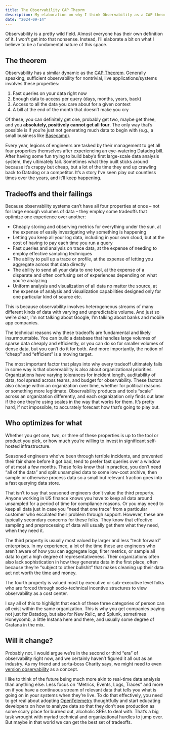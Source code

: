 ```yaml
---
title: The Observability CAP Theorm
description: My elaboration on why I think Observability as a CAP theorm of its own.
date: "2024-09-14"
---
```


Observability is a pretty wild field. Almost everyone has their own definition of it. I won’t get into that nonsense. Instead, I’ll elaborate a bit on what I believe to be a fundamental nature of this space.

## The theorem

Observability has a similar dynamic as the [CAP Theorem](https://en.wikipedia.org/wiki/CAP_theorem). Generally speaking, sufficient observability for nontrivial, live applications/systems involves these properties:

1. Fast queries on your data right now
2. Enough data to access per query (days, months, years, back)
3. Access to all the data you care about for a given context
4. A bill at the end of the month that doesn’t make you cry

Of these, you can definitely get one, probably get two, maybe get three, and you **absolutely, positively cannot get all four**. The only way that’s possible is if you’re just not generating much data to begin with (e.g., a small business like [Basecamp](https://basecamp.com/)).

Every year, legions of engineers are tasked by their management to get all four properties themselves after experiencing an eye-watering Datadog bill. After having some fun trying to build baby’s first large-scale data analysis system, they ultimately fail. Sometimes what they built sticks around because it’s crappy but cheap, but a lot of the time they end up crawling back to Datadog or a competitor. It’s a story I’ve seen play out countless times over the years, and it’ll keep happening.

## Tradeoffs and their failings

Because observability systems can’t have all four properties at once – not for large enough volumes of data – they employ some tradeoffs that optimize one experience over another:

- Cheaply storing and observing metrics for everything under the sun, at the expense of easily investigating why something is happening
- Letting you keep all your log data, including in your own cloud, but at the cost of having to pay each time you run a query
- Fast queries and analysis on trace data, at the expense of needing to employ effective sampling techniques
- The ability to pull up a trace or profile, at the expense of letting you aggregate across that data directly
- The ability to send all your data to one tool, at the expense of a disparate and often confusing set of experiences depending on what you’re analyzing
- Uniform analysis and visualization of all data no matter the source, at the expense of analysis and visualization capabilities designed only for one particular kind of source
etc.

This is because observability involves heterogeneous streams of many different kinds of data with varying and unpredictable volume. And just so we’re clear, I’m not talking about Google, I’m talking about banks and mobile app companies.

The technical reasons why these tradeoffs are fundamental and likely insurmountable. You can build a database that handles large volumes of sparse data cheaply and efficiently, or you can do so for smaller volumes of dense data, but you can’t do it for both. And more importantly, the notion of “cheap” and “efficient” is a moving target.

The most important factor that plays into why every tradeoff ultimately fails in some way is that observability is also about organizational priorities. Organizations have varying tolerances for incident length, auditability of data, tool spread across teams, and budget for observability. These factors also change within an organization over time, whether for political reasons or something more legitimate. Observability products and tools “scale” across an organization differently, and each organization only finds out later if the one they’re using scales in the way that works for them. It’s pretty hard, if not impossible, to accurately forecast how that’s going to play out.

## Who optimizes for what

Whether you get one, two, or three of these properties is up to the tool or product you pick, or how much you’re willing to invest in significant self-hosted infrastructure.

Seasoned engineers who’ve been through terrible incidents, and prevented their fair share before it got bad, tend to prefer fast queries over a window of at most a few months. These folks know that in practice, you don’t need “all of the data” and split unsampled data to some low-cost archive, then sample or otherwise process data so a small but relevant fraction goes into a fast querying data store.

That isn’t to say that seasoned engineers don’t value the third property. Anyone working in US finance knows you have to keep all data around unsampled for a period of time for compliance reasons. Or you may need to keep all data just in case you “need that one trace” from a particular customer who escalated their problem through support. However, these are typically secondary concerns for these folks. They know that effective sampling and preprocessing of data will usually get them what they need, when they need it.

The third property is usually most valued by larger and less “tech forward” enterprises. In my experience, a lot of the time these are engineers who aren’t aware of how you can aggregate logs, filter metrics, or sample all data to get a high degree of representativeness. Their organizations often also lack sophistication in how they generate data in the first place, often because they’re “subject to other bullshit” that makes cleaning up their data act not worth the time and money.

The fourth property is valued most by executive or sub-executive level folks who are forced through socio-technical incentive structures to view observability as a cost center.

I say all of this to highlight that each of these three categories of person can all exist within the same organization. This is why you get companies paying not just for Datadog, but also for New Relic, and Splunk, sometimes Honeycomb, a little Instana here and there, and usually some degree of Grafana in the mix.

## Will it change?

Probably not. I would argue we’re in the second or third “era” of observability right now, and we certainly haven’t figured it all out as an industry. As my friend and sorta-boss Charity says, we might need to even [version observability](https://charity.wtf/2024/08/07/is-it-time-to-version-observability-signs-point-to-yes/) as a concept.

I like to think of the future being much more akin to real-time data analysis than anything else. Less focus on “Metrics, Events, Logs, Traces” and more on if you have a continuous stream of relevant data that tells you what is going on in your systems when they’re live. To do that effectively, you need to get real about adopting [OpenTelemetry](https://opentelemetry.io/docs/) thoughtfully and start educating developers on how to analyze data so that they don’t see production as some scary place for burned out, alcoholic SREs to deal with. That’s a big task wrought with myriad technical and organizational hurdles to jump over. But maybe in that world we can get the best set of tradeoffs.
